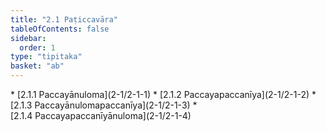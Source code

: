 ```yaml
---
title: "2.1 Paṭiccavāra"
tableOfContents: false
sidebar:
  order: 1
type: "tipitaka"
basket: "ab"
---
```



<DynamicBreadcrumb />



<TableOfContents>
* [2.1.1 Paccayānuloma](2-1/2-1-1)
* [2.1.2 Paccayapaccanīya](2-1/2-1-2)
* [2.1.3 Paccayānulomapaccanīya](2-1/2-1-3)
* [2.1.4 Paccayapaccanīyānuloma](2-1/2-1-4)
</TableOfContents>